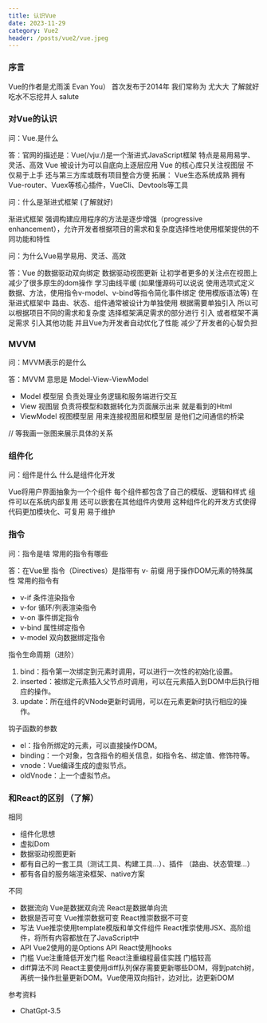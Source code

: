 ```yaml
---
title: 认识Vue
date: 2023-11-29
category: Vue2
header: /posts/vue2/vue.jpeg
---
```


### 序言

Vue的作者是尤雨溪 Evan You） 首次发布于2014年 我们常称为 尤大大 了解就好 吃水不忘挖井人 salute

### 对Vue的认识

问：Vue.是什么

答：官网的描述是：Vue(/vjuː/)是一个渐进式JavaScript框架 特点是易用易学、灵活、高效 Vue 被设计为可以自底向上逐层应用
Vue 的核心库只关注视图层 不仅易于上手 还与第三方库或既有项目整合方便
拓展： Vue生态系统成熟 拥有Vue-router、Vuex等核心插件，VueCli、Devtools等工具

问：什么是渐进式框架 (了解就好)

渐进式框架 强调构建应用程序的方法是逐步增强（progressive enhancement），允许开发者根据项目的需求和复杂度选择性地使用框架提供的不同功能和特性

问：为什么Vue易学易用、灵活、高效

答：Vue 的数据驱动双向绑定 数据驱动视图更新 让初学者更多的关注点在视图上 减少了很多原生的dom操作 学习曲线平缓 (如果懂源码可以说说
使用选项式定义数据、方法，使用指令v-model、v-bind等指令简化事件绑定 使用模版语法等)
在渐进式框架中 路由、状态、组件通常被设计为单独使用 根据需要单独引入 所以可以根据项目不同的需求和复杂度 选择框架满足需求的部分进行
引入 或者框架不满足需求 引入其他功能 并且Vue为开发者自动优化了性能 减少了开发者的心智负担

### MVVM

问：MVVM表示的是什么

答：MVVM 意思是 Model-View-ViewModel

-   Model 模型层 负责处理业务逻辑和服务端进行交互
-   View 视图层 负责将模型和数据转化为页面展示出来 就是看到的Html
-   ViewModel 视图模型层 用来连接视图层和模型层 是他们之间通信的桥梁

// 等我画一张图来展示具体的关系

### 组件化

问：组件是什么 什么是组件化开发

Vue将用户界面抽象为一个个组件 每个组件都包含了自己的模版、逻辑和样式 组件可以在系统内部复用 还可以嵌套在其他组件内使用
这种组件化的开发方式使得代码更加模块化、可复用 易于维护

### 指令

问：指令是啥 常用的指令有哪些

答：在Vue里 指令（Directives）是指带有 v- 前缀 用于操作DOM元素的特殊属性
常用的指令有

-   v-if 条件渲染指令
-   v-for 循环/列表渲染指令
-   v-on 事件绑定指令
-   v-bind 属性绑定指令
-   v-model 双向数据绑定指令

指令生命周期（进阶）

1. bind：指令第一次绑定到元素时调用，可以进行一次性的初始化设置。
2. inserted：被绑定元素插入父节点时调用，可以在元素插入到DOM中后执行相应的操作。
3. update：所在组件的VNode更新时调用，可以在元素更新时执行相应的操作。

钩子函数的参数

-   el：指令所绑定的元素，可以直接操作DOM。
-   binding：一个对象，包含指令的相关信息，如指令名、绑定值、修饰符等。
-   vnode：Vue编译生成的虚拟节点。
-   oldVnode：上一个虚拟节点。

### 和React的区别 （了解）

相同

-   组件化思想
-   虚拟Dom
-   数据驱动视图更新
-   都有自己的一套工具（测试工具、构建工具...）、插件 （路由、状态管理...）
-   都有各自的服务端渲染框架、native方案

不同

-   数据流向 Vue是数据双向流 React是数据单向流
-   数据是否可变 Vue推崇数据可变 React推崇数据不可变
-   写法 Vue推崇使用template模版和单文件组件 React推崇使用JSX、高阶组件，将所有内容都放在了JavaScript中
-   API Vue2使用的是Options API React使用hooks
-   门槛 Vue注重降低开发门槛 React注重编程最佳实践 门槛较高
-   diff算法不同 React主要使用diff队列保存需要更新哪些DOM，得到patch树，再统一操作批量更新DOM。Vue使用双向指针，边对比，边更新DOM

参考资料

-   ChatGpt-3.5

